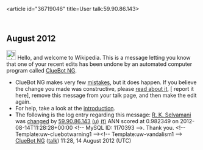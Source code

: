 <article id="36719046" title=User talk:59.90.86.143>
	<talkpage id="36719046" title="User talk:59.90.86.143">


== August 2012 ==
[[Image:Information.svg|left|25px|alt=|link=]] Hello, and welcome to Wikipedia. This is a message letting you know that one of your recent edits has been undone by an automated computer program called [[User:ClueBot NG|ClueBot NG]].
{{clear}}
* ClueBot NG makes very few [[User:ClueBot NG#Information About False Positives|mistakes]], but it does happen. If you believe the change you made was constructive, please [[User:ClueBot NG#Information About False Positives|read about it]], [{{User:ClueBot NG/Warnings/FPReport|1170393}} report it here], remove this message from your talk page, and then make the edit again.
* For help, take a look at the [[Wikipedia:Introduction|introduction]].
* The following is the log entry regarding this message: [[R. K. Selvamani]] was [http://en.wikipedia.org/w/index.php?title=R.+K.+Selvamani&amp;diff=507358055&amp;oldid=502557857 changed] by [[Special:Contributions/59.90.86.143|59.90.86.143]] [[User:59.90.86.143|(u)]] [[User talk:59.90.86.143|(t)]] ANN scored at 0.982349 on 2012-08-14T11:28:28+00:00 &lt;!-- MySQL ID: 1170393 --&gt;. Thank you. &lt;!-- Template:uw-cluebotwarning1 --&gt;&lt;!-- Template:uw-vandalism1 --&gt; [[User:ClueBot NG|ClueBot NG]] ([[User talk:ClueBot NG|talk]]) 11:28, 14 August 2012 (UTC)
	</talkpage>
</article>